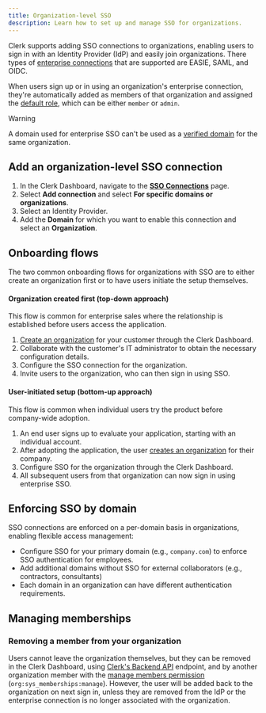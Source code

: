 ```yaml
---
title: Organization-level SSO
description: Learn how to set up and manage SSO for organizations.
---
```


Clerk supports adding SSO connections to organizations, enabling users to sign in with an Identity Provider (IdP) and easily join organizations. There types of [enterprise connections](/docs/authentication/enterprise-connections/authentication-flows) that are supported are EASIE, SAML, and OIDC.

When users sign up or in using an organization's enterprise connection, they're automatically added as members of that organization and assigned the [default role](/docs/organizations/roles-permissions#default-roles), which can be either `member` or `admin`.

> [!WARNING]
> A domain used for enterprise SSO can't be used as a [verified domain](/docs/organizations/verified-domains) for the same organization.

## Add an organization-level SSO connection

1. In the Clerk Dashboard, navigate to the [**SSO Connections**](https://dashboard.clerk.com/last-active?path=user-authentication/sso-connections) page.
1. Select **Add connection** and select **For specific domains or organizations**.
1. Select an Identity Provider.
1. Add the **Domain** for which you want to enable this connection and select an **Organization**.

## Onboarding flows

The two common onboarding flows for organizations with SSO are to either create an organization first or to have users initiate the setup themselves.

#### Organization created first (top-down approach)

This flow is common for enterprise sales where the relationship is established before users access the application.

1. [Create an organization](/docs/organizations/overview#create-an-organization) for your customer through the Clerk Dashboard.
1. Collaborate with the customer's IT administrator to obtain the necessary configuration details.
1. Configure the SSO connection for the organization.
1. Invite users to the organization, who can then sign in using SSO.

#### User-initiated setup (bottom-up approach)

This flow is common when individual users try the product before company-wide adoption.

1. An end user signs up to evaluate your application, starting with an individual account.
1. After adopting the application, the user [creates an organization](/docs/organizations/overview#create-an-organization) for their company.
1. Configure SSO for the organization through the Clerk Dashboard.
1. All subsequent users from that organization can now sign in using enterprise SSO.

## Enforcing SSO by domain

SSO connections are enforced on a per-domain basis in organizations, enabling flexible access management:

- Configure SSO for your primary domain (e.g., `company.com`) to enforce SSO authentication for employees.
- Add additional domains without SSO for external collaborators (e.g., contractors, consultants)
- Each domain in an organization can have different authentication requirements.

## Managing memberships

### Removing a member from your organization

Users cannot leave the organization themselves, but they can be removed in the Clerk Dashboard, using [Clerk's Backend API](/docs/reference/backend-api/tag/Organization-Memberships#operation/DeleteOrganizationMembership) endpoint, and by another organization member with the [manage members permission](/docs/organizations/roles-permissions#system-permissions) (`org:sys_memberships:manage`). However, the user will be added back to the organization on next sign in, unless they are removed from the IdP or the enterprise connection is no longer associated with the organization.
